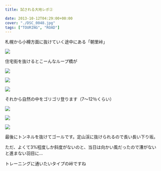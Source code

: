 ---
title: 試される大地レポ②

date: 2013-10-12T04:29:00+00:00
cover: "./DSC_0048.jpg"
tags: ["TOURING", "ROAD"]
---

札幌から小樽方面に抜けていく途中にある「朝里峠」

![ ](./DSC_0048.jpg)

住宅街を抜けるとこーんなループ橋が

![ ](./DSC_0054.jpg)

![ ](./DSC_0055.jpg)

![ ](./DSC_0056.jpg)

それから自然の中をゴリゴリ登ります（7〜12％くらい）

![ ](./DSC_0057.jpg)

![ ](./DSC_0058.jpg)

![ ](./DSC_0059.jpg)

最後にトンネルを抜けてゴールです。定山渓に抜けられるので長い長い下り坂。

ただ、よくて3%程度しか斜度がないのと、当日は向かい風だったので漕がないと進まない羽目に…

トレーニングに通いたいタイプの峠ですね
